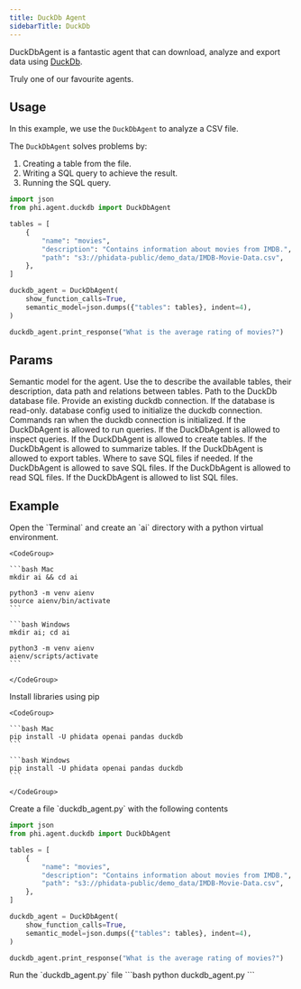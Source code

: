 ```yaml
---
title: DuckDb Agent
sidebarTitle: DuckDb
---
```


DuckDbAgent is a fantastic agent that can download, analyze and export data using [DuckDb](https://duckdb.org/).

Truly one of our favourite agents.

## Usage

In this example, we use the `DuckDbAgent` to analyze a CSV file.

The `DuckDbAgent` solves problems by:

1. Creating a table from the file.
2. Writing a SQL query to achieve the result.
3. Running the SQL query.

```python duckdb_agent.py
import json
from phi.agent.duckdb import DuckDbAgent

tables = [
    {
        "name": "movies",
        "description": "Contains information about movies from IMDB.",
        "path": "s3://phidata-public/demo_data/IMDB-Movie-Data.csv",
    },
]

duckdb_agent = DuckDbAgent(
    show_function_calls=True,
    semantic_model=json.dumps({"tables": tables}, indent=4),
)

duckdb_agent.print_response("What is the average rating of movies?")
```

## Params

<ResponseField name="semantic_model" type="str" default="None">
  Semantic model for the agent. Use the to describe the available tables, their
  description, data path and relations between tables.
</ResponseField>
<ResponseField name="db_path" type="str" default="None">
  Path to the DuckDb database file.
</ResponseField>
<ResponseField name="connection" type="DuckDBPyConnection" default="None">
  Provide an existing duckdb connection.
</ResponseField>
<ResponseField name="read_only" type="bool" default="False">
  If the database is read-only.
</ResponseField>
<ResponseField name="config" type="dict" default="None">
  database config used to initialize the duckdb connection.
</ResponseField>
<ResponseField name="init_commands" type="List[str]" default="None">
  Commands ran when the duckdb connection is initialized.
</ResponseField>
<ResponseField name="run_queries" type="bool" default="True">
  If the DuckDbAgent is allowed to run queries.
</ResponseField>
<ResponseField name="inspect_queries" type="bool" default="True">
  If the DuckDbAgent is allowed to inspect queries.
</ResponseField>
<ResponseField name="create_tables" type="bool" default="True">
  If the DuckDbAgent is allowed to create tables.
</ResponseField>
<ResponseField name="summarize_tables" type="bool" default="True">
  If the DuckDbAgent is allowed to summarize tables.
</ResponseField>
<ResponseField name="export_tables" type="bool" default="True">
  If the DuckDbAgent is allowed to export tables.
</ResponseField>
<ResponseField name="base_dir" type="Path" default=".">
  Where to save SQL files if needed.
</ResponseField>
<ResponseField name="save_files" type="bool" default="True">
  If the DuckDbAgent is allowed to save SQL files.
</ResponseField>
<ResponseField name="read_files" type="bool" default="False">
  If the DuckDbAgent is allowed to read SQL files.
</ResponseField>
<ResponseField name="list_files" type="bool" default="False">
  If the DuckDbAgent is allowed to list SQL files.
</ResponseField>

## Example

<Steps>
  <Step title="Create a virtual environment">
    Open the `Terminal` and create an `ai` directory with a python virtual environment.

    <CodeGroup>

    ```bash Mac
    mkdir ai && cd ai

    python3 -m venv aienv
    source aienv/bin/activate
    ```

    ```bash Windows
    mkdir ai; cd ai

    python3 -m venv aienv
    aienv/scripts/activate
    ```

    </CodeGroup>

  </Step>
  <Step title="Install libraries">
    Install libraries using pip

    <CodeGroup>

    ```bash Mac
    pip install -U phidata openai pandas duckdb
    ```

    ```bash Windows
    pip install -U phidata openai pandas duckdb
    ```

    </CodeGroup>

  </Step>
  <Step title="Create a duckdb agent">
    Create a file `duckdb_agent.py` with the following contents

```python duckdb_agent.py
import json
from phi.agent.duckdb import DuckDbAgent

tables = [
    {
        "name": "movies",
        "description": "Contains information about movies from IMDB.",
        "path": "s3://phidata-public/demo_data/IMDB-Movie-Data.csv",
    },
]

duckdb_agent = DuckDbAgent(
    show_function_calls=True,
    semantic_model=json.dumps({"tables": tables}, indent=4),
)

duckdb_agent.print_response("What is the average rating of movies?")
```

  </Step>
  <Step title="Run the agent">
    Run the `duckdb_agent.py` file
```bash
python duckdb_agent.py
```
  </Step>
</Steps>

<Snippet file="message-us-discord.mdx" />
